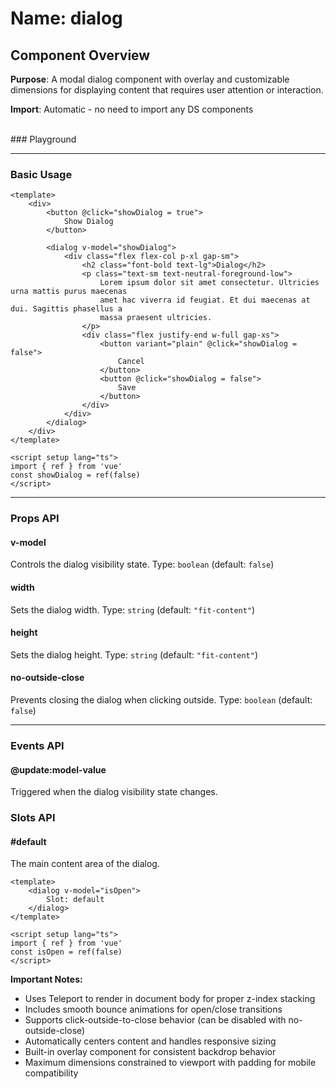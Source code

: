 
<Meta of={Dialog} />

# Name: dialog
## Component Overview

**Purpose**: A modal dialog component with overlay and customizable dimensions for displaying content that requires user attention or interaction.

**Import**: Automatic - no need to import any DS components

<br />
### Playground

<Canvas of={Dialog.Primary} />
<Controls />

---

### Basic Usage

```vue
<template>
    <div>
        <button @click="showDialog = true">
            Show Dialog
        </button>
        
        <dialog v-model="showDialog">
            <div class="flex flex-col p-xl gap-sm">
                <h2 class="font-bold text-lg">Dialog</h2>
                <p class="text-sm text-neutral-foreground-low">
                    Lorem ipsum dolor sit amet consectetur. Ultricies urna mattis purus maecenas
                    amet hac viverra id feugiat. Et dui maecenas at dui. Sagittis phasellus a
                    massa praesent ultricies.
                </p>
                <div class="flex justify-end w-full gap-xs">
                    <button variant="plain" @click="showDialog = false">
                        Cancel
                    </button>
                    <button @click="showDialog = false">
                        Save
                    </button>
                </div>
            </div>
        </dialog>
    </div>
</template>

<script setup lang="ts">
import { ref } from 'vue'
const showDialog = ref(false)
</script>
```

<Canvas sourceState="none" of={Dialog.Primary} />

---

### Props API

#### v-model
Controls the dialog visibility state. Type: `boolean` (default: `false`)

#### width
Sets the dialog width. Type: `string` (default: `"fit-content"`)

#### height
Sets the dialog height. Type: `string` (default: `"fit-content"`)

#### no-outside-close
Prevents closing the dialog when clicking outside. Type: `boolean` (default: `false`)

<Canvas sourceState="none" of={Dialog.NoOutsideClose} />

---

### Events API

#### @update:model-value
Triggered when the dialog visibility state changes.

### Slots API

#### #default
The main content area of the dialog.

```vue
<template>
    <dialog v-model="isOpen">
        Slot: default
    </dialog>
</template>

<script setup lang="ts">
import { ref } from 'vue'
const isOpen = ref(false)
</script>
```

**Important Notes:**
- Uses Teleport to render in document body for proper z-index stacking
- Includes smooth bounce animations for open/close transitions
- Supports click-outside-to-close behavior (can be disabled with no-outside-close)
- Automatically centers content and handles responsive sizing
- Built-in overlay component for consistent backdrop behavior
- Maximum dimensions constrained to viewport with padding for mobile compatibility